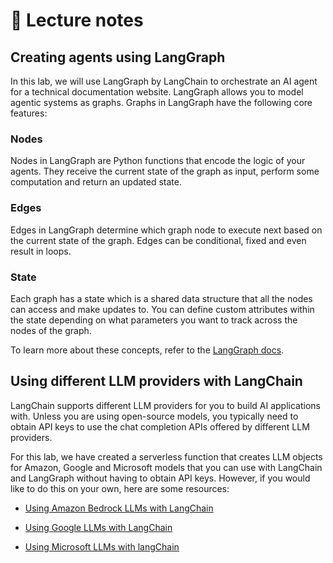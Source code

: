 # 📘 Lecture notes

## Creating agents using LangGraph

In this lab, we will use LangGraph by LangChain to orchestrate an AI agent for a technical documentation website. LangGraph allows you to model agentic systems as graphs. Graphs in LangGraph have the following core features:

### Nodes
Nodes in LangGraph are Python functions that encode the logic of your agents. They receive the current state of the graph as input, perform some computation and return an updated state.

### Edges
Edges in LangGraph determine which graph node to execute next based on the current state of the graph. Edges can be conditional, fixed and even result in loops.

### State
Each graph has a state which is a shared data structure that all the nodes can access and make updates to. You can define custom attributes within the state depending on what parameters you want to track across the nodes of the graph.

To learn more about these concepts, refer to the [LangGraph docs](https://langchain-ai.github.io/langgraph/concepts/low_level/).

## Using different LLM providers with LangChain

LangChain supports different LLM providers for you to build AI applications with. Unless you are using open-source models, you typically need to obtain API keys to use the chat completion APIs offered by different LLM providers. 

For this lab, we have created a serverless function that creates LLM objects for Amazon, Google and Microsoft models that you can use with LangChain and LangGraph without having to obtain API keys. However, if you would like to do this on your own, here are some resources:

* [Using Amazon Bedrock LLMs with LangChain](https://python.langchain.com/docs/integrations/llms/bedrock/)

* [Using Google LLMs with LangChain](https://python.langchain.com/docs/integrations/chat/google_generative_ai/)

* [Using Microsoft LLMs with langChain](https://python.langchain.com/docs/integrations/chat/azure_chat_openai/)